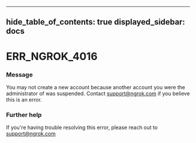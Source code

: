 

---
hide_table_of_contents: true
displayed_sidebar: docs
---


# ERR_NGROK_4016

### Message
You may not create a new account because another account you were the administrator of was suspended. Contact support@ngrok.com if you believe this is an error.

<ErrorDetails error="err_ngrok_4016" />



### Further help
If you're having trouble resolving this error, please reach out to [support@ngrok.com](mailto:support@ngrok.com?subject=Help%20with%20ERR_NGROK_4016)

